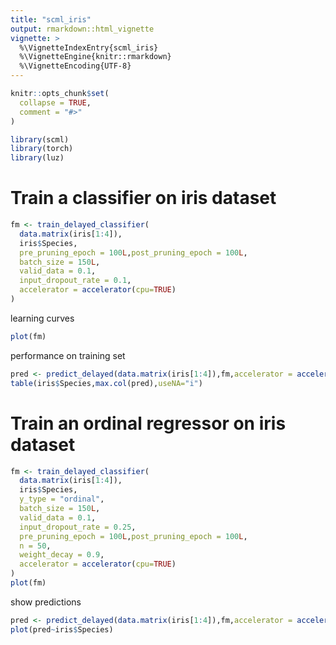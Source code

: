 ```yaml
---
title: "scml_iris"
output: rmarkdown::html_vignette
vignette: >
  %\VignetteIndexEntry{scml_iris}
  %\VignetteEngine{knitr::rmarkdown}
  %\VignetteEncoding{UTF-8}
---
```


```r
knitr::opts_chunk$set(
  collapse = TRUE,
  comment = "#>"
)
```

```r
library(scml)
library(torch)
library(luz)
```



# Train a classifier on iris dataset
```r
fm <- train_delayed_classifier(
  data.matrix(iris[1:4]),
  iris$Species,
  pre_pruning_epoch = 100L,post_pruning_epoch = 100L,
  batch_size = 150L,
  valid_data = 0.1,
  input_dropout_rate = 0.1,
  accelerator = accelerator(cpu=TRUE)
)
```

learning curves
```r
plot(fm)
```

performance on training set
```r
pred <- predict_delayed(data.matrix(iris[1:4]),fm,accelerator = accelerator(cpu=TRUE))
table(iris$Species,max.col(pred),useNA="i")
```



# Train an ordinal regressor on iris dataset
```r
fm <- train_delayed_classifier(
  data.matrix(iris[1:4]),
  iris$Species,
  y_type = "ordinal",
  batch_size = 150L,
  valid_data = 0.1,
  input_dropout_rate = 0.25,
  pre_pruning_epoch = 100L,post_pruning_epoch = 100L,
  n = 50,
  weight_decay = 0.9,
  accelerator = accelerator(cpu=TRUE)
)
plot(fm)
```
show predictions
```r
pred <- predict_delayed(data.matrix(iris[1:4]),fm,accelerator = accelerator(cpu=TRUE))
plot(pred~iris$Species)
```







